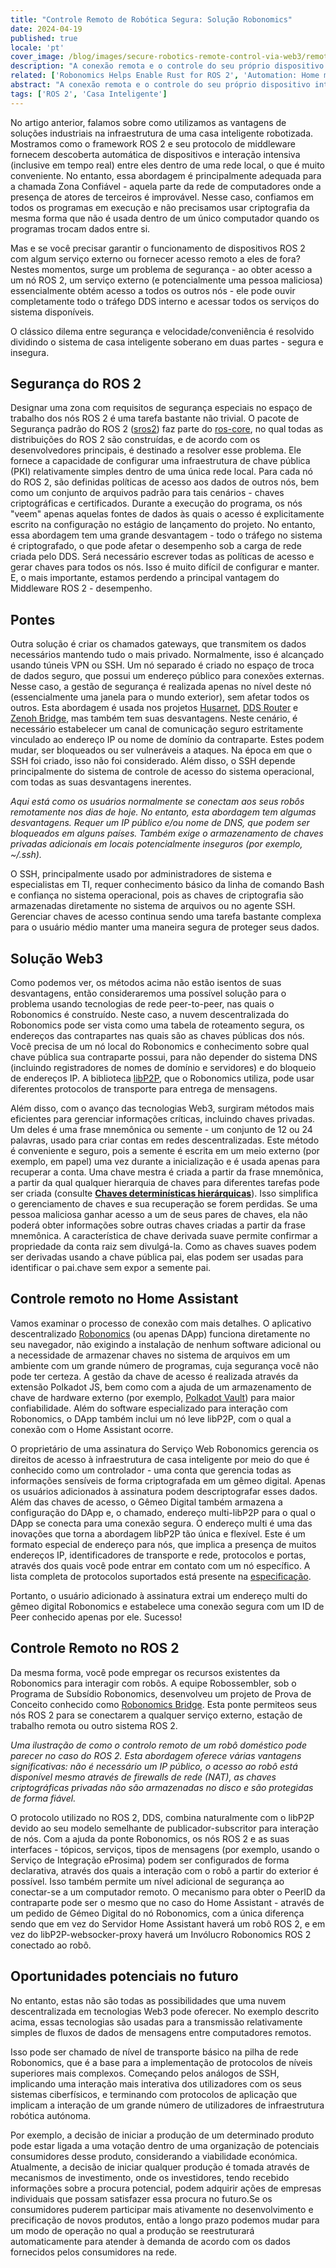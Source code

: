 ```yaml
---
title: "Controle Remoto de Robótica Segura: Solução Robonomics"
date: 2024-04-19
published: true
locale: 'pt'
cover_image: /blog/images/secure-robotics-remote-control-via-web3/remote_control_cover.png
description: "A conexão remota e o controle do seu próprio dispositivo inteligente são recursos muito populares entre os usuários. No entanto, uma tarefa tão trivial ainda causa muitas dificuldades para usuários inexperientes - desde a superação do NAT até questões de segurança. Em um novo artigo, mostraremos como essas dificuldades podem ser superadas com a ajuda da Robonomics."
related: ['Robonomics Helps Enable Rust for ROS 2', 'Automation: Home meets Industrial']
abstract: "A conexão remota e o controle do seu próprio dispositivo inteligente são recursos muito populares entre os usuários. No entanto, uma tarefa tão trivial ainda causa muitas dificuldades para usuários inexperientes - desde a superação do NAT até questões de segurança. Em um novo artigo, mostraremos como essas dificuldades podem ser superadas com a ajuda da Robonomics."
tags: ['ROS 2', 'Casa Inteligente']
---
```


No artigo anterior, falamos sobre como utilizamos as vantagens de soluções industriais na infraestrutura de uma casa inteligente robotizada. Mostramos como o framework ROS 2 e seu protocolo de middleware fornecem descoberta automática de dispositivos e interação intensiva (inclusive em tempo real) entre eles dentro de uma rede local, o que é muito conveniente. No entanto, essa abordagem é principalmente adequada para a chamada Zona Confiável - aquela parte da rede de computadores onde a presença de atores de terceiros é improvável. Nesse caso, confiamos em todos os programas em execução e não precisamos usar criptografia da mesma forma que não é usada dentro de um único computador quando os programas trocam dados entre si.

Mas e se você precisar garantir o funcionamento de dispositivos ROS 2 com algum serviço externo ou fornecer acesso remoto a eles de fora? Nestes momentos, surge um problema de segurança - ao obter acesso a um nó ROS 2, um serviço externo (e potencialmente uma pessoa maliciosa) essencialmente obtém acesso a todos os outros nós - ele pode ouvir completamente todo o tráfego DDS interno e acessar todos os serviços do sistema disponíveis.

O clássico dilema entre segurança e velocidade/conveniência é resolvido dividindo o sistema de casa inteligente soberano em duas partes - segura e insegura.

## Segurança do ROS 2

Designar uma zona com requisitos de segurança especiais no espaço de trabalho dos nós ROS 2 é uma tarefa bastante não trivial. O pacote de Segurança padrão do ROS 2 ([sros2](https://docs.ros.org/pt/rolling/Concepts/Intermediate/About-Security.html)) faz parte do [ros-core](https://ros.org/reps/rep-2001.html#id32), no qual todas as distribuições do ROS 2 são construídas, e de acordo com os desenvolvedores principais, é destinado a resolver esse problema. Ele fornece a capacidade de configurar uma infraestrutura de chave pública (PKI) relativamente simples dentro de uma única rede local. Para cada nó do ROS 2, são definidas políticas de acesso aos dados de outros nós, bem como um conjunto de arquivos padrão para tais cenários - chaves criptográficas e certificados. Durante a execução do programa, os nós "veem" apenas aquelas fontes de dados às quais o acesso é explicitamente escrito na configuração no estágio de lançamento do projeto. No entanto, essa abordagem tem uma grande desvantagem - todo o tráfego no sistema é criptografado, o que pode afetar o desempenho sob a carga de rede criada pelo DDS. Será necessário escrever todas as políticas de acesso e gerar chaves para todos os nós. Isso é muito difícil de configurar e manter. E, o mais importante, estamos perdendo a principal vantagem do Middleware ROS 2 - desempenho.

## Pontes

Outra solução é criar os chamados gateways, que transmitem os dados necessários mantendo tudo o mais privado. Normalmente, isso é alcançado usando túneis VPN ou SSH. Um nó separado é criado no espaço de troca de dados seguro, que possui um endereço público para conexões externas. Nesse caso, a gestão de segurança é realizada apenas no nível deste nó (essencialmente uma janela para o mundo exterior), sem afetar todos os outros. Esta abordagem é usada nos projetos [Husarnet](https://github.com/husarnet/husarnet), [DDS Router](https://github.com/eProsima/DDS-Router) e [Zenoh Bridge](https://github.com/eclipse-zenoh/zenoh-plugin-ros2dds), mas também tem suas desvantagens. Neste cenário, é necessário estabelecer um canal de comunicação seguro estritamente vinculado ao endereço IP ou nome de domínio da contraparte. Estes podem mudar, ser bloqueados ou ser vulneráveis a ataques. Na época em que o SSH foi criado, isso não foi considerado. Além disso, o SSH depende principalmente do sistema de controle de acesso do sistema operacional, com todas as suas desvantagens inerentes.

<RbImage zoom src="/blog/images/secure-robotics-remote-control-via-web3/remote_control_legacy_approach.png" alt="Controle Remoto Clássico via IP público e SSH/VPN" />

*Aqui está como os usuários normalmente se conectam aos seus robôs remotamente nos dias de hoje. No entanto, esta abordagem tem algumas desvantagens. Requer um IP público e/ou nome de DNS, que podem ser bloqueados em alguns países. Também exige o armazenamento de chaves privadas adicionais em locais potencialmente inseguros (por exemplo, ~/.ssh).*

O SSH, principalmente usado por administradores de sistema e especialistas em TI, requer conhecimento básico da linha de comando Bash e confiança no sistema operacional, pois as chaves de criptografia são armazenadas diretamente no sistema de arquivos ou no agente SSH. Gerenciar chaves de acesso continua sendo uma tarefa bastante complexa para o usuário médio manter uma maneira segura de proteger seus dados.

## Solução Web3

Como podemos ver, os métodos acima não estão isentos de suas desvantagens, então consideraremos uma possível solução para o problema usando tecnologias de rede peer-to-peer, nas quais o Robonomics é construído. Neste caso, a nuvem descentralizada do Robonomics pode ser vista como uma tabela de roteamento segura, os endereços das contrapartes nas quais são as chaves públicas dos nós. Você precisa de um nó local do Robonomics e conhecimento sobre qual chave pública sua contraparte possui, para não depender do sistema DNS (incluindo registradores de nomes de domínio e servidores) e do bloqueio de endereços IP. A biblioteca [libP2P](https://libp2p.io/), que o Robonomics utiliza, pode usar diferentes protocolos de transporte para entrega de mensagens.

Além disso, com o avanço das tecnologias Web3, surgiram métodos mais eficientes para gerenciar informações críticas, incluindo chaves privadas. Um deles é uma frase mnemônica ou semente - um conjunto de 12 ou 24 palavras, usado para criar contas em redes descentralizadas. Este método é conveniente e seguro, pois a semente é escrita em um meio externo (por exemplo, em papel) uma vez durante a inicialização e é usada apenas para recuperar a conta. Uma chave mestra é criada a partir da frase mnemônica, a partir da qual qualquer hierarquia de chaves para diferentes tarefas pode ser criada (consulte **[Chaves determinísticas hierárquicas](https://docs.substrate.io/reference/command-line-tools/subkey/#hierarchical-deterministic-keys)**). Isso simplifica o gerenciamento de chaves e sua recuperação se forem perdidas. Se uma pessoa maliciosa ganhar acesso a um de seus pares de chaves, ela não poderá obter informações sobre outras chaves criadas a partir da frase mnemônica. A característica de chave derivada suave permite confirmar a propriedade da conta raiz sem divulgá-la. Como as chaves suaves podem ser derivadas usando a chave pública pai, elas podem ser usadas para identificar o pai.chave sem expor a semente pai.

## Controle remoto no Home Assistant

Vamos examinar o processo de conexão com mais detalhes. O aplicativo descentralizado [Robonomics](https://robonomics.app/) (ou apenas DApp) funciona diretamente no seu navegador, não exigindo a instalação de nenhum software adicional ou a necessidade de armazenar chaves no sistema de arquivos em um ambiente com um grande número de programas, cuja segurança você não pode ter certeza. A gestão da chave de acesso é realizada através da extensão Polkadot JS, bem como com a ajuda de um armazenamento de chave de hardware externo (por exemplo, [Polkadot Vault](https://wiki.polkadot.network/docs/polkadot-vault)) para maior confiabilidade. Além do software especializado para interação com Robonomics, o DApp também inclui um nó leve libP2P, com o qual a conexão com o Home Assistant ocorre.

<RbImage zoom src="/blog/images/secure-robotics-remote-control-via-web3/robonomics_home_assistant_usecase.png" alt="Controle Remoto do Home Assistant" />

O proprietário de uma assinatura do Serviço Web Robonomics gerencia os direitos de acesso à infraestrutura de casa inteligente por meio do que é conhecido como um controlador - uma conta que gerencia todas as informações sensíveis de forma criptografada em um gêmeo digital. Apenas os usuários adicionados à assinatura podem descriptografar esses dados. Além das chaves de acesso, o Gêmeo Digital também armazena a configuração do DApp e, o chamado, endereço multi-libP2P para o qual o DApp se conecta para uma conexão segura. O endereço multi é uma das inovações que torna a abordagem libP2P tão única e flexível. Este é um formato especial de endereço para nós, que implica a presença de muitos endereços IP, identificadores de transporte e rede, protocolos e portas, através dos quais você pode entrar em contato com um nó específico. A lista completa de protocolos suportados está presente na [especificação](https://github.com/multiformats/multiaddr/blob/master/protocols.csv).

Portanto, o usuário adicionado à assinatura extrai um endereço multi do gêmeo digital Robonomics e estabelece uma conexão segura com um ID de Peer conhecido apenas por ele. Sucesso!

## Controle Remoto no ROS 2

Da mesma forma, você pode empregar os recursos existentes da Robonomics para interagir com robôs. A equipe Robossembler, sob o Programa de Subsídio Robonomics, desenvolveu um projeto de Prova de Conceito conhecido como [Robonomics Bridge](https://gitlab.com/robossembler/robonomics_bridge). Esta ponte permiteos seus nós ROS 2 para se conectarem a qualquer serviço externo, estação de trabalho remota ou outro sistema ROS 2.

<RbImage zoom src="/blog/images/secure-robotics-remote-control-via-web3/robonomics_ros2_usecase.png" alt="Controlo Remoto ROS 2 com Robonomics" />

*Uma ilustração de como o controlo remoto de um robô doméstico pode parecer no caso do ROS 2. Esta abordagem oferece várias vantagens significativas: não é necessário um IP público, o acesso ao robô está disponível mesmo através de firewalls de rede (NAT), as chaves criptográficas privadas não são armazenadas no disco e são protegidas de forma fiável.*

O protocolo utilizado no ROS 2, DDS, combina naturalmente com o libP2P devido ao seu modelo semelhante de publicador-subscritor para interação de nós. Com a ajuda da ponte Robonomics, os nós ROS 2 e as suas interfaces - tópicos, serviços, tipos de mensagens (por exemplo, usando o Serviço de Integração eProsima) podem ser configurados de forma declarativa, através dos quais a interação com o robô a partir do exterior é possível. Isso também permite um nível adicional de segurança ao conectar-se a um computador remoto. O mecanismo para obter o PeerID da contraparte pode ser o mesmo que no caso do Home Assistant - através de um pedido de Gémeo Digital do nó Robonomics, com a única diferença sendo que em vez do Servidor Home Assistant haverá um robô ROS 2, e em vez do libP2P-websocker-proxy haverá um Invólucro Robonomics ROS 2 conectado ao robô.

## Oportunidades potenciais no futuro

No entanto, estas não são todas as possibilidades que uma nuvem descentralizada em tecnologias Web3 pode oferecer. No exemplo descrito acima, essas tecnologias são usadas para a transmissão relativamente simples de fluxos de dados de mensagens entre computadores remotos.

Isso pode ser chamado de nível de transporte básico na pilha de rede Robonomics, que é a base para a implementação de protocolos de níveis superiores mais complexos. Começando pelos análogos de SSH, implicando uma interação mais interativa dos utilizadores com os seus sistemas ciberfísicos, e terminando com protocolos de aplicação que implicam a interação de um grande número de utilizadores de infraestrutura robótica autónoma.

Por exemplo, a decisão de iniciar a produção de um determinado produto pode estar ligada a uma votação dentro de uma organização de potenciais consumidores desse produto, considerando a viabilidade económica. Atualmente, a decisão de iniciar qualquer produção é tomada através de mecanismos de investimento, onde os investidores, tendo recebido informações sobre a procura potencial, podem adquirir ações de empresas individuais que possam satisfazer essa procura no futuro.Se os consumidores puderem participar mais ativamente no desenvolvimento e precificação de novos produtos, então a longo prazo podemos mudar para um modo de operação no qual a produção se reestruturará automaticamente para atender à demanda de acordo com os dados fornecidos pelos consumidores na rede.